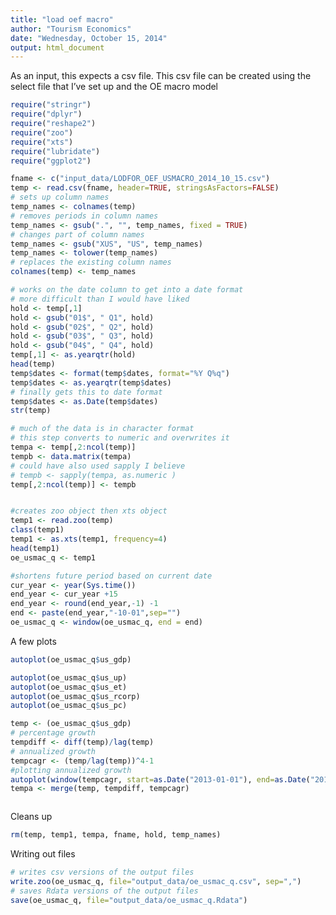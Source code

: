 ```yaml
---
title: "load oef macro"
author: "Tourism Economics"
date: "Wednesday, October 15, 2014"
output: html_document
---
```


As an input, this expects a csv file. This csv file can be created using the
select file that I've set up and the OE macro model


```r
require("stringr")
require("dplyr")
require("reshape2")
require("zoo")
require("xts")
require("lubridate")
require("ggplot2")

fname <- c("input_data/LODFOR_OEF_USMACRO_2014_10_15.csv")
temp <- read.csv(fname, header=TRUE, stringsAsFactors=FALSE)
# sets up column names
temp_names <- colnames(temp)
# removes periods in column names
temp_names <- gsub(".", "", temp_names, fixed = TRUE) 
# changes part of column names
temp_names <- gsub("XUS", "US", temp_names) 
temp_names <- tolower(temp_names)
# replaces the existing column names
colnames(temp) <- temp_names

# works on the date column to get into a date format
# more difficult than I would have liked
hold <- temp[,1]
hold <- gsub("01$", " Q1", hold) 
hold <- gsub("02$", " Q2", hold) 
hold <- gsub("03$", " Q3", hold) 
hold <- gsub("04$", " Q4", hold) 
temp[,1] <- as.yearqtr(hold) 
head(temp)
temp$dates <- format(temp$dates, format="%Y Q%q")
temp$dates <- as.yearqtr(temp$dates)
# finally gets this to date format
temp$dates <- as.Date(temp$dates)
str(temp)

# much of the data is in character format
# this step converts to numeric and overwrites it
tempa <- temp[,2:ncol(temp)]
tempb <- data.matrix(tempa)
# could have also used sapply I believe
# tempb <- sapply(tempa, as.numeric )
temp[,2:ncol(temp)] <- tempb


#creates zoo object then xts object
temp1 <- read.zoo(temp)
class(temp1)
temp1 <- as.xts(temp1, frequency=4)
head(temp1)
oe_usmac_q <- temp1

#shortens future period based on current date 
cur_year <- year(Sys.time())
end_year <- cur_year +15
end_year <- round(end_year,-1) -1
end <- paste(end_year,"-10-01",sep="")
oe_usmac_q <- window(oe_usmac_q, end = end)
```

A few plots

```r

autoplot(oe_usmac_q$us_gdp)

autoplot(oe_usmac_q$us_up)
autoplot(oe_usmac_q$us_et)
autoplot(oe_usmac_q$us_rcorp)
autoplot(oe_usmac_q$us_pc)

temp <- (oe_usmac_q$us_gdp)
# percentage growth
tempdiff <- diff(temp)/lag(temp)
# annualized growth
tempcagr <- (temp/lag(temp))^4-1
#plotting annualized growth
autoplot(window(tempcagr, start=as.Date("2013-01-01"), end=as.Date("2015-01-01")))
tempa <- merge(temp, tempdiff, tempcagr)



```

Cleans up
```r
rm(temp, temp1, tempa, fname, hold, temp_names)
```


Writing out files

```r
# writes csv versions of the output files
write.zoo(oe_usmac_q, file="output_data/oe_usmac_q.csv", sep=",")
# saves Rdata versions of the output files
save(oe_usmac_q, file="output_data/oe_usmac_q.Rdata")
```

